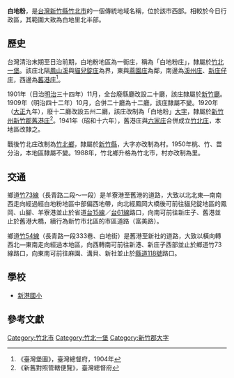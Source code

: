 {{noteTA
|1 = zh-cn:庄; zh-hk:庄; zh-tw:庄;
}}
'''白地粉'''，是[[台灣|台灣]][[新竹縣|新竹縣]][[竹北市|竹北市]]的一個傳統地域名稱，位於該市西部。相較於今日行政區，其範圍大致為白地里北半部。

==歷史==
台灣清治末期至日治前期，白地粉地區為一街庄，稱為「白地粉庄」，隸屬於[[竹北一堡|竹北一堡]]。該庄北隔[[鳳山溪|鳳山溪]]與[[貓兒錠庄|貓兒錠庄]]為界，東與[[麻園_(新竹縣)|蔴園庄]]為鄰，南邊為[[溪洲_(新竹縣)|溪州庄]]、[[新庄子_(新竹縣竹北市)|新庄仔庄]]，西邊為[[舊港_(新竹)|舊港庄]]<ref>《臺灣堡圖》，臺灣總督府，1904年</ref>。

1901年（日治[[明治|明治]]三十四年）11月，全台廢縣廳改設二十廳，該庄隸屬於[[新竹廳|新竹廳]]。1909年（明治四十二年）10月，合併二十廳為十二廳，該庄隸屬不變。1920年（[[大正|大正]]九年），廢十二廳改設五州二廳，該庄改制為「白地粉」[[大字|大字]]，隸屬於[[新竹州|新竹州]][[新竹郡|新竹郡]][[舊港庄|舊港庄]]<ref>《新舊對照管轄便覽》，臺灣總督府</ref>。1941年（昭和十六年），舊港庄與[[六家庄|六家庄]]合併成立[[竹北庄|竹北庄]]，本地區改隸之。

戰後竹北庄改制為[[竹北市|竹北鄉]]，隸屬於[[新竹縣|新竹縣]]，大字亦改制為村。1950年桃、竹、苗分治，本地區隸屬不變。1988年，竹北鄉升格為竹北市，村亦改制為里。

==交通==
鄉道[[竹73線|竹73線]]（長青路二段～一段）是羊寮港至舊港的道路，大致以北北東—南南西走向經過經白地粉地區中部偏西地帶，向北經鳳岡大橋後可前往貓兒錠地區的鳳岡、山腳、羊寮港並止於省道[[台15線|台15線]]／[[台61線|台61線]]路口，向南可前往新庄子、舊港並止於舊港大橋，續行為新竹市北區的市區道路（富美路）。

鄉道[[竹54線|竹54線]]（長青路一段333巷、白地街）是舊港至新社的道路，大致以橫向轉西北—東南走向經過本地區，向西轉南可前往新港、新庄子西部並止於鄉道竹73線路口，向東南可前往麻園、溝貝、新社並止於[[縣道118號|縣道118號]]路口。

==學校==
*[[新竹縣竹北市新港國民小學|新港國小]]

==參考文獻==
{{reflist}}

{{新竹郡}}

[[Category:竹北市|Category:竹北市]]
[[Category:竹北一堡|Category:竹北一堡]]
[[Category:新竹郡大字|Category:新竹郡大字]]